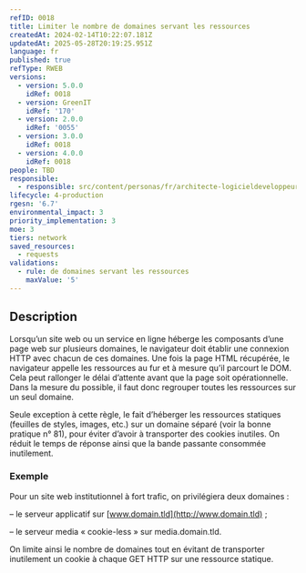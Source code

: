 ```yaml
---
refID: 0018
title: Limiter le nombre de domaines servant les ressources
createdAt: 2024-02-14T10:22:07.181Z
updatedAt: 2025-05-28T20:19:25.951Z
language: fr
published: true
refType: RWEB
versions:
  - version: 5.0.0
    idRef: 0018
  - version: GreenIT
    idRef: '170'
  - version: 2.0.0
    idRef: '0055'
  - version: 3.0.0
    idRef: 0018
  - version: 4.0.0
    idRef: 0018
people: TBD
responsible:
  - responsible: src/content/personas/fr/architecte-logicieldeveloppeur.mdx
lifecycle: 4-production
rgesn: '6.7'
environmental_impact: 3
priority_implementation: 3
moe: 3
tiers: network
saved_resources:
  - requests
validations:
  - rule: de domaines servant les ressources
    maxValue: '5'
---
```


## Description

Lorsqu’un site web ou un service en ligne héberge les composants d’une page web sur plusieurs domaines, le navigateur doit établir une connexion HTTP avec chacun de ces domaines. Une fois la page HTML récupérée, le navigateur appelle les ressources au fur et à mesure qu’il parcourt le DOM. Cela peut rallonger le délai d’attente avant que la page soit opérationnelle. Dans la mesure du possible, il faut donc regrouper toutes les ressources sur un seul domaine.

Seule exception à cette règle, le fait d’héberger les ressources statiques (feuilles de styles, images, etc.) sur un domaine séparé (voir la bonne pratique n° 81), pour éviter d’avoir à transporter des cookies inutiles. On réduit le temps de réponse ainsi que la bande passante consommée inutilement.

### Exemple

Pour un site web institutionnel à fort trafic, on privilégiera deux domaines :

– le serveur applicatif sur [www.domain.tld](http://www.domain.tld) ;

– le serveur media « cookie-less » sur media.domain.tld.

On limite ainsi le nombre de domaines tout en évitant de transporter inutilement un cookie à chaque GET HTTP sur une ressource statique.
